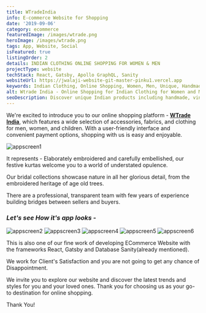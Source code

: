 ```yaml
---
title: WTradeIndia
info: E-commerce Website for Shopping
date: '2019-09-06'
category: ecommerce
featuredImage: /images/wtrade.png
heroImage: /images/wtrade.png
tags: App, Website, Social
isFeatured: true
listingOrder: 2
details: INDIAN CLOTHING ONLINE SHOPPING FOR WOMEN & MEN
projectType: website
techStack: React, Gatsby, Apollo GraphQL, Sanity
websiteUrl: https://jwalaji-website-git-master-pinku1.vercel.app
keywords: Indian Clothing, Online Shopping, Women, Men, Unique, Handmade, Vintage, Ethnic, Organic, Natural, Marketplace, Regional Variations, Handicrafts, Artisans, Designers, Festive Kurtas, Bridal Collections.
alt: Wtrade India - Online Shopping for Indian Clothing for Women and Men.
seoDescription: Discover unique Indian products including handmade, vintage, ethnic, organic, and natural products at wtrade-india Clothing. Shop for Indian clothing for women and men online.
---
```


We're excited to introduce you to our online shopping platform - **[WTrade India](https://jwalaji-website-git-master-pinku1.vercel.app)**, which features a wide selection of accessories, fabrics, and clothing for men, women, and children. With a user-friendly interface and convenient payment options, shopping with us is easy and enjoyable.

![appscreen1](../images/wtradeIndia-home-page.png)

It represents - Elaborately embroidered and carefully embellished, our festive kurtas welcome you to a world of understated opulence.

Our bridal collections showcase nature in all her glorious detail, from the embroidered heritage of age old trees.

There are a professional, transparent team with few years of experience building bridges between sellers and buyers.

### _Let's see How it's app looks -_

![appscreen2](../images/wtrade-app1.jpg)
![appscreen3](../images/wtrade-app2.jpg)
![appscreen4](../images/wtrade-app3.jpg)
![appscreen5](../images/wtrade-app5.jpg)
![appscreen6](../images/wtrade-app6.jpg)

This is also one of our fine work of developing ECommerce Website with the frameworks React, Gatsby and Database Sanity(already mentioned).

We work for Client's Satisfaction and you are not going to get any chance of Disappointment.

We invite you to explore our website and discover the latest trends and styles for you and your loved ones. Thank you for choosing us as your go-to destination for online shopping.

Thank You!

